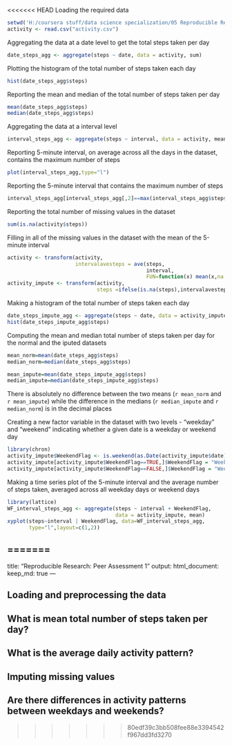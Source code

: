 <<<<<<< HEAD
Loading the required data 
```r
setwd('H:/coursera stuff/data science specialization/05 Reproducible Research/Course Projects/Project 1/Input Data')
activity <- read.csv("activity.csv")
```

Aggregating the data at a date level to get the total steps taken per day
```r
date_steps_agg <- aggregate(steps ~ date, data = activity, sum)
```

Plotting the histogram of the total number of steps taken each day
```r
hist(date_steps_agg$steps)
```

Reporting the mean and median of the total number of steps taken per day
```r
mean(date_steps_agg$steps)
median(date_steps_agg$steps)
```

Aggregating the data at a interval level
```r
interval_steps_agg <- aggregate(steps ~ interval, data = activity, mean)
```

Reporting 5-minute interval, on average across all the days in the dataset, contains the maximum number of steps
```r
plot(interval_steps_agg,type="l")
```

Reporting the 5-minute interval that contains the maximum number of steps
```r
interval_steps_agg[interval_steps_agg[,2]==max(interval_steps_agg$steps),]
```

Reporting the total number of missing values in the dataset
```r
sum(is.na(activity$steps))
```

Filling in all of the missing values in the dataset with the mean of the
5-minute interval
```r
activity <- transform(activity,
                      intervalavesteps = ave(steps,
                                             interval,
                                             FUN=function(x) mean(x,na.rm=TRUE)))
activity_impute <- transform(activity, 
                             steps =ifelse(is.na(steps),intervalavesteps,steps))

```

Making a histogram of the total number of steps taken each day
```r
date_steps_impute_agg <- aggregate(steps ~ date, data = activity_impute, sum)
hist(date_steps_impute_agg$steps)
```

Computing the mean and median total number of steps taken per day for the normal and the iputed datasets
```r
mean_norm=mean(date_steps_agg$steps)
median_norm=median(date_steps_agg$steps)

mean_impute=mean(date_steps_impute_agg$steps)
median_impute=median(date_steps_impute_agg$steps)
```

There is absolutely no difference between the two means (`r mean_norm` and `r mean_impute`) while the difference in the medians (`r median_impute` and `r median_norm`) is in the decimal places

Creating a new factor variable in the dataset with two levels - "weekday" and "weekend" indicating whether a given date is a weekday or weekend day
```r
library(chron)
activity_impute$WeekendFlag <- is.weekend(as.Date(activity_impute$date))
activity_impute[activity_impute$WeekendFlag==TRUE,]$WeekendFlag = "Weekend"
activity_impute[activity_impute$WeekendFlag==FALSE,]$WeekendFlag = "Weekday"
```

Making a time series plot of the 5-minute interval and the average number of steps taken, averaged across all weekday days or weekend days
```r
library(lattice)
WF_interval_steps_agg <- aggregate(steps ~ interval + WeekendFlag, 
                                   data = activity_impute, mean)
xyplot(steps~interval | WeekendFlag, data=WF_interval_steps_agg,
       type="l",layout=c(1,2))
```

=======
---
title: "Reproducible Research: Peer Assessment 1"
output: 
  html_document:
    keep_md: true
---


## Loading and preprocessing the data



## What is mean total number of steps taken per day?



## What is the average daily activity pattern?



## Imputing missing values



## Are there differences in activity patterns between weekdays and weekends?
>>>>>>> 80edf39c3bb508fee88e3394542f967dd3fd3270
